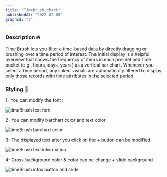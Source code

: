 ```yaml
---
title: "Timebrush chart"
publishedAt: "2022-02-05"
graphId: "2"
---
```


### Description 🔥

Time Brush lets you filter a time-based data by directly dragging or brushing over a time period of interest.
The initial display is a helpful overview that shows the frequency of items in each pre-defined time bucket (e.g., hours, days, years) as a vertical bar chart.
Whenever you select a time period, any linked visuals are automatically filtered to display only those records with time attributes in the selected period.

### Styling 🎨

1- You can modify the font :

<img src="/docGraph/TimeBrushOne/styleTextFont.PNG" alt="timeBrush text font" />
<br />

2- You can modify barchart color and text color

<img
  src="/docGraph/TimeBrushOne/barChartColor.PNG"
  alt="timeBrush barchart color"
/>
<br />

3- The displayed text after you click on the + button can be modified

<img
  src="/docGraph/TimeBrushOne/InformationText.PNG"
  alt="timeBrush text information"
/>
<br />

4- Cross background color & color can be change + slide background

<img
  src="/docGraph/TimeBrushOne/crossColorBack.PNG"
  alt="timeBrush infos button and slide"
/>
<br />
